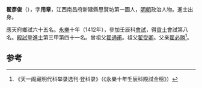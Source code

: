 '''翟彥俊'''（{{bd|1380年||？}}），字'''用章'''，江西南昌府新建縣思賢坊第一圖人，[[明朝|明朝]]政治人物。進士出身。

應天府鄉試六十五名。[[永樂|永樂]]十年（1412年），參加壬辰科[[會試|會試]]，得[[貢士|貢士]]會試第八名。[[殿試|殿試]]登[[進士|進士]]第三甲第四十一名。曾祖父[[翟通甫|翟通甫]]。祖父[[翟受卿|翟受卿]]。父亲[[翟必勝|翟必勝]]<ref>《天一阁藏明代科举录选刊·登科录》（《永樂十年壬辰科殿試金榜》）</ref>。

==参考==
{{reflist}}
{{明朝人物小作品}}
{{永樂十年壬辰科殿試金榜}}